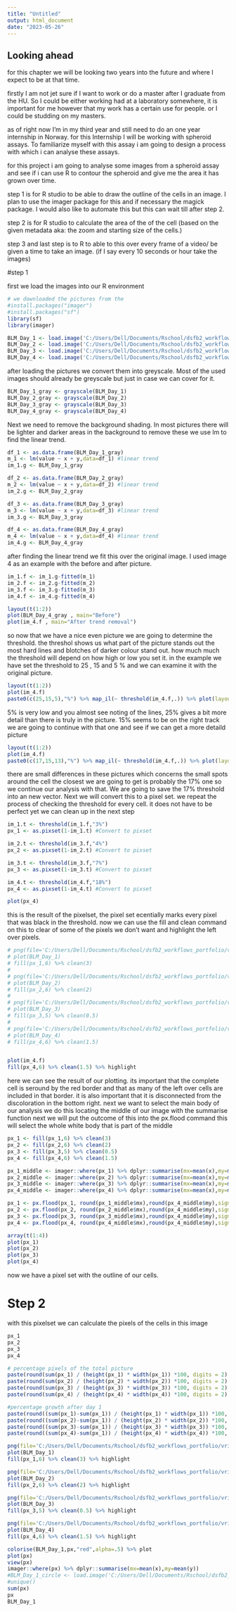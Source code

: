 ```yaml
---
title: "Untitled"
output: html_document
date: "2023-05-26"
---
```


## Looking ahead

for this chapter we will be looking two years into the future and where I expect to be at that time.

firstly I am not jet sure if I want to work or do a master after I graduate from the HU. So I could be either working had at a laboratory somewhere, it is important for me however that my work has a certain use for people. or I could be studding on my masters.

as of right now I'm in my third year and still need to do an one year internship in Norway. for this Internship I will be working with spheroid assays. To familiarize myself with this assay i am going to design a process with which i can analyse these assays.

for this project i am going to analyse some images from a spheroid assay and see if i can use R to contour the spheroid and give me the area it has grown over time. 

step 1 is for R studio to be able to draw the outline of the cells in an image. I plan to use the imager package for this and if necessary the magick package. I would also like to automate this but this can wait till after step 2. 

step 2 is for R studio to calculate the area of the of the cell (based on the given metadata aka: the zoom and starting size of the cells.) 

step 3 and last step is to R to able to this over every frame of a video/ be given a time to take an image. (if I say every 10 seconds or hour take the images)

#step 1

first we load the images into our R environment
```r
# we downloaded the pictures from the 
#install.packages("imager")
#install.packages("sf")
library(sf)
library(imager)

BLM_Day_1 <- load.image('C:/Users/Dell/Documents/Rschool/dsfb2_workflows_portfolio/vrij_opdracht/data/BLM_Day_1.png')
BLM_Day_2 <- load.image('C:/Users/Dell/Documents/Rschool/dsfb2_workflows_portfolio/vrij_opdracht/data/BLM_Day_2.png')
BLM_Day_3 <- load.image('C:/Users/Dell/Documents/Rschool/dsfb2_workflows_portfolio/vrij_opdracht/data/BLM_Day_3.png')
BLM_Day_4 <- load.image('C:/Users/Dell/Documents/Rschool/dsfb2_workflows_portfolio/vrij_opdracht/data/BLM_Day_4.png')
```

after loading the pictures we convert them into greyscale. Most of the used images should already be greyscale but just in case we can cover for it.
```r

BLM_Day_1_gray <- grayscale(BLM_Day_1)
BLM_Day_2_gray <- grayscale(BLM_Day_2)
BLM_Day_3_gray <- grayscale(BLM_Day_3)
BLM_Day_4_gray <- grayscale(BLM_Day_4)

```

Next we need to remove the background shading. In most pictures there will be lighter and darker areas in the background to remove these we use lm to find the linear trend.

```r

df_1 <- as.data.frame(BLM_Day_1_gray)
m_1 <- lm(value ~ x + y,data=df_1) #linear trend
im_1.g <- BLM_Day_1_gray

df_2 <- as.data.frame(BLM_Day_2_gray)
m_2 <- lm(value ~ x + y,data=df_2) #linear trend
im_2.g <- BLM_Day_2_gray

df_3 <- as.data.frame(BLM_Day_3_gray)
m_3 <- lm(value ~ x + y,data=df_3) #linear trend
im_3.g <- BLM_Day_3_gray

df_4 <- as.data.frame(BLM_Day_4_gray)
m_4 <- lm(value ~ x + y,data=df_4) #linear trend
im_4.g <- BLM_Day_4_gray

```
after finding the linear trend we fit this over the original image. I used image 4 as an example with the before and after picture.
```r

im_1.f <- im_1.g-fitted(m_1)
im_2.f <- im_2.g-fitted(m_2)
im_3.f <- im_3.g-fitted(m_3)
im_4.f <- im_4.g-fitted(m_4)

layout(t(1:2))
plot(BLM_Day_4_gray , main="Before")
plot(im_4.f , main="After trend removal")
```

so now that we have a nice even picture we are going to determine the threshold.
the threshol shows us what part of the picture stands out the most hard lines and blotches of darker colour stand out. how much much the threshold will depend on how high or low you set it. in the example we have set the threshold to 25 , 15 and 5 % and we can examine it with the original picture. 

```r
layout(t(1:2))
plot(im_4.f)
paste0(c(25,15,5),"%") %>% map_il(~ threshold(im_4.f,.)) %>% plot(layout="row")
```
5% is very low and you almost see noting of the lines, 25% gives a bit more detail than there is truly in the picture. 15% seems to be on the right track we are going to continue with that one and see if we can get a more detaild picture

```r
layout(t(1:2))
plot(im_4.f)
paste0(c(17,15,13),"%") %>% map_il(~ threshold(im_4.f,.)) %>% plot(layout="row")
```
there are small differences in these pictures which concerns the small spots around the cell the closest we are going to get is probably the 17% one so we continue our analysis with that.
We are going to save the 17% threshold into an new vector.
Next we will convert this to a pixel set. we repeat the process of checking the threshold for every cell. it does not have to be perfect yet we can clean up in the next step

```r
im_1.t <- threshold(im_1.f,"3%")
px_1 <- as.pixset(1-im_1.t) #Convert to pixset

im_2.t <- threshold(im_3.f,"4%")
px_2 <- as.pixset(1-im_2.t) #Convert to pixset

im_3.t <- threshold(im_3.f,"7%")
px_3 <- as.pixset(1-im_3.t) #Convert to pixset

im_4.t <- threshold(im_4.f,"18%")
px_4 <- as.pixset(1-im_4.t) #Convert to pixset

plot(px_4)
```
this is the result of the pixelset, the pixel set ecentially marks every pixel that was black in the threshold. 
now we can use the fill and clean command on this to clear of some of the pixels we don't want and highlight the left over pixels.
```r
# png(file='C:/Users/Dell/Documents/Rschool/dsfb2_workflows_portfolio/vrij_opdracht/data/BLM_Day_1_circle.png')
# plot(BLM_Day_1)
# fill(px_1,6) %>% clean(3) 
# 
# png(file='C:/Users/Dell/Documents/Rschool/dsfb2_workflows_portfolio/vrij_opdracht/data/BLM_Day_2_circle.png')
# plot(BLM_Day_2)
# fill(px_2,6) %>% clean(2) 
# 
# png(file='C:/Users/Dell/Documents/Rschool/dsfb2_workflows_portfolio/vrij_opdracht/data/BLM_Day_3_circle.png')
# plot(BLM_Day_3)
# fill(px_3,5) %>% clean(0.5) 
# 
# png(file='C:/Users/Dell/Documents/Rschool/dsfb2_workflows_portfolio/vrij_opdracht/data/BLM_Day_4_circle.png')
# plot(BLM_Day_4)
# fill(px_4,6) %>% clean(1.5) 


plot(im_4.f)
fill(px_4,6) %>% clean(1.5) %>% highlight

```
here we can see the result of our plotting. its important that the complete cell is seround by the red border and that as many of the left over cells are included in that border. it is also important that it is disconnected from the discoloration in the bottom right.
next we want to select the main body of our analysis we do this locating the middle of our image with the summarise function next we will put the outcome of this into the px.flood command this will select the whole white body that is part of the middle

```r

px_1 <- fill(px_1,6) %>% clean(3) 
px_2 <- fill(px_2,6) %>% clean(2) 
px_3 <- fill(px_3,5) %>% clean(0.5) 
px_4 <- fill(px_4,6) %>% clean(1.5)

px_1_middle <- imager::where(px_1) %>% dplyr::summarise(mx=mean(x),my=mean(y))
px_2_middle <- imager::where(px_2) %>% dplyr::summarise(mx=mean(x),my=mean(y))
px_3_middle <- imager::where(px_3) %>% dplyr::summarise(mx=mean(x),my=mean(y))
px_4_middle <- imager::where(px_4) %>% dplyr::summarise(mx=mean(x),my=mean(y))

px_1 <- px.flood(px_1, round(px_1_middle$mx),round(px_4_middle$my),sigma=.0001) 
px_2 <- px.flood(px_2, round(px_2_middle$mx),round(px_4_middle$my),sigma=.0001) 
px_3 <- px.flood(px_3, round(px_3_middle$mx),round(px_4_middle$my),sigma=.0001) 
px_4 <- px.flood(px_4, round(px_4_middle$mx),round(px_4_middle$my),sigma=.0001) 

array(t(1:4))
plot(px_1)
plot(px_2)
plot(px_3)
plot(px_4)
```
now we have a pixel set with the outline of our cells. 

# Step 2
with this pixelset we can calculate the pixels of the cells in this image


```r
px_1
px_2
px_3
px_4
```
```r
# percentage pixels of the total picture
paste(round(sum(px_1) / (height(px_1) * width(px_1)) *100, digits = 2) , "%" )
paste(round(sum(px_2) / (height(px_2) * width(px_2)) *100, digits = 2) , "%" )
paste(round(sum(px_3) / (height(px_3) * width(px_3)) *100, digits = 2) , "%" )
paste(round(sum(px_4) / (height(px_4) * width(px_4)) *100, digits = 2) , "%" )
```

```r
#percentage growth after day 1
paste(round((sum(px_1)-sum(px_1)) / (height(px_1) * width(px_1)) *100, digits = 2) , "%" )
paste(round((sum(px_2)-sum(px_1)) / (height(px_2) * width(px_2)) *100, digits = 2) , "%" )
paste(round((sum(px_3)-sum(px_1)) / (height(px_3) * width(px_3)) *100, digits = 2) , "%" )
paste(round((sum(px_4)-sum(px_1)) / (height(px_4) * width(px_4)) *100, digits = 2) , "%" )
```















```r
png(file='C:/Users/Dell/Documents/Rschool/dsfb2_workflows_portfolio/vrij_opdracht/data/BLM_Day_1_circle.png')
plot(BLM_Day_1)
fill(px_1,6) %>% clean(3) %>% highlight

png(file='C:/Users/Dell/Documents/Rschool/dsfb2_workflows_portfolio/vrij_opdracht/data/BLM_Day_2_circle.png')
plot(BLM_Day_2)
fill(px_2,6) %>% clean(2) %>% highlight

png(file='C:/Users/Dell/Documents/Rschool/dsfb2_workflows_portfolio/vrij_opdracht/data/BLM_Day_3_circle.png')
plot(BLM_Day_3)
fill(px_3,5) %>% clean(0.5) %>% highlight

png(file='C:/Users/Dell/Documents/Rschool/dsfb2_workflows_portfolio/vrij_opdracht/data/BLM_Day_4_circle.png')
plot(BLM_Day_4)
fill(px_4,6) %>% clean(1.5) %>% highlight

```

```r
colorise(BLM_Day_1,px,"red",alpha=.5) %>% plot
plot(px) 
view(px)
imager::where(px) %>% dplyr::summarise(mx=mean(x),my=mean(y))
#BLM_Day_1_circle <- load.image('C:/Users/Dell/Documents/Rschool/dsfb2_workflows_portfolio/vrij_opdracht/data/BLM_Day_1_circle.png')
#unique()
sum(px)
px
BLM_Day_1
```



```r

```




<!-- # type 1 other -->


<!-- ```{r} -->
<!-- plot(BLM_Day_1) -->
<!-- threshold(BLM_Day_1) %>% plot -->
<!-- ``` -->



<!-- ```{r} -->
<!-- library(dplyr) -->
<!-- data_d1 <- as.data.frame(BLM_Day_1) -->
<!-- ##Subsamble, fit a linear model -->
<!-- sub_d1 <- sample_n(data_d1,1e4) %>% lm(value ~ x*y,data=.)  -->
<!-- ##Correct by removing the trend -->
<!-- cor_d1 <- BLM_Day_1-predict(sub_d1,data_d1) -->
<!-- out <- threshold(cor_d1) -->
<!-- ``` -->


<!-- ```{r} -->
<!-- out <- clean(out,3) %>% imager::fill(7) -->
<!-- plot(BLM_Day_1) -->
<!-- highlight(out) -->
<!-- ``` -->
<!-- ## watershed -->


<!-- ```{r} -->
<!-- bg <- (!threshold(cor_d1,"10%")) -->
<!-- fg <- (threshold(cor_d1,"90%")) -->
<!-- imlist(fg,bg) %>% plot(layout="row") -->


<!-- ``` -->

<!-- ```{r} -->
<!-- seed <- bg+2*fg -->
<!-- plot(seed) -->
<!-- ``` -->

<!-- ```{r} -->
<!-- edges <- imgradient(BLM_Day_1,"xy") %>% enorm -->
<!-- p <- 1/(1+edges) -->
<!-- plot(p) -->
<!-- ``` -->
<!-- ```{r} -->
<!-- ws <- (watershed(seed,p)==1) -->
<!-- plot(ws) -->
<!-- ``` -->
<!-- ```{r} -->
<!-- library(tidyverse) -->

<!-- ws <- bucketfill(ws,1,1, color = "white") %>% {!( . == 2) } -->
<!-- plot(ws) -->
<!-- ``` -->


